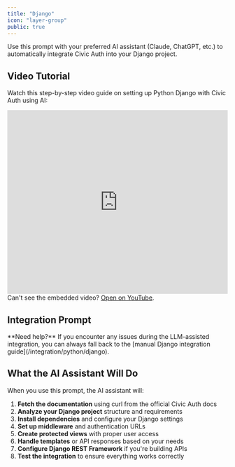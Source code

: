```yaml
---
title: "Django"
icon: "layer-group"
public: true
---
```



Use this prompt with your preferred AI assistant (Claude, ChatGPT, etc.) to automatically integrate Civic Auth into your Django project.

## Video Tutorial

Watch this step-by-step video guide on setting up Python Django with Civic Auth using AI:

<iframe 
  src="https://www.youtube.com/embed/AU_1x0PTPgc" 
  width="100%" 
  height="420" 
  frameborder="0" 
  allow="accelerometer; autoplay; clipboard-write; encrypted-media; gyroscope; picture-in-picture; web-share" 
  referrerpolicy="strict-origin-when-cross-origin"
  allowfullscreen>
</iframe>

<div style={{ marginTop: 12 }}>
  Can't see the embedded video? 
  <a href="https://www.youtube.com/watch?v=AU_1x0PTPgc&list=PLAYyliYf-NkkZIONEeXYFNBMd4so0ToUL&index=4" target="_blank" rel="noopener noreferrer">Open on YouTube</a>.
</div>

<HowToUseBasic />

## Integration Prompt

<DjangoPrompt />

<Note>
  **Need help?** If you encounter any issues during the LLM-assisted integration, you can always fall back to the [manual Django integration guide](/integration/python/django).
</Note>

## What the AI Assistant Will Do

When you use this prompt, the AI assistant will:

1. **Fetch the documentation** using curl from the official Civic Auth docs
2. **Analyze your Django project** structure and requirements
3. **Install dependencies** and configure your Django settings
4. **Set up middleware** and authentication URLs
5. **Create protected views** with proper user access
6. **Handle templates** or API responses based on your needs
7. **Configure Django REST Framework** if you're building APIs
8. **Test the integration** to ensure everything works correctly

<SupportedAiAssistants />

<AiAssistantRequirements /> 